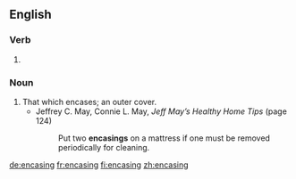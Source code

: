 ==English==

===Verb===
{{head|en|present participle}}

# {{present participle of|encase|lang=en|nocat=1}}

===Noun===
{{en-noun}}

# That which encases; an outer cover.
#* Jeffrey C. May, ‎Connie L. May, ''Jeff May’s Healthy Home Tips'' (page 124)
#*: Put two '''encasings''' on a mattress if one must be removed periodically for cleaning.

[[de:encasing]]
[[fr:encasing]]
[[fi:encasing]]
[[zh:encasing]]